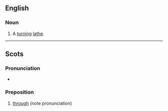 ==English==

===Noun===
{{en-noun}}

# {{UK|dialect}} A [[turn]]ing [[lathe]].

{{Webster 1913}}

----

==Scots==

===Pronunciation===
* {{IPA|/θrʌu/|lang=sco}}

===Preposition===
{{sco-prep}}

# {{South Scots|lang=sco}} [[through]] (note pronunciation)